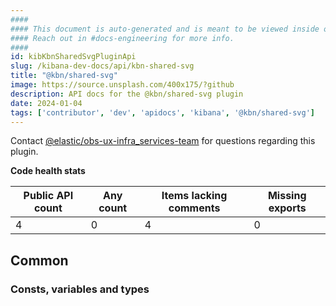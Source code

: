 ```yaml
---
####
#### This document is auto-generated and is meant to be viewed inside our experimental, new docs system.
#### Reach out in #docs-engineering for more info.
####
id: kibKbnSharedSvgPluginApi
slug: /kibana-dev-docs/api/kbn-shared-svg
title: "@kbn/shared-svg"
image: https://source.unsplash.com/400x175/?github
description: API docs for the @kbn/shared-svg plugin
date: 2024-01-04
tags: ['contributor', 'dev', 'apidocs', 'kibana', '@kbn/shared-svg']
---
```




Contact [@elastic/obs-ux-infra_services-team](https://github.com/orgs/elastic/teams/obs-ux-infra_services-team) for questions regarding this plugin.

**Code health stats**

| Public API count  | Any count | Items lacking comments | Missing exports |
|-------------------|-----------|------------------------|-----------------|
| 4 | 0 | 4 | 0 |

## Common

### Consts, variables and types
<DocDefinitionList data={kbnSharedSvgObj.common.misc}/>

